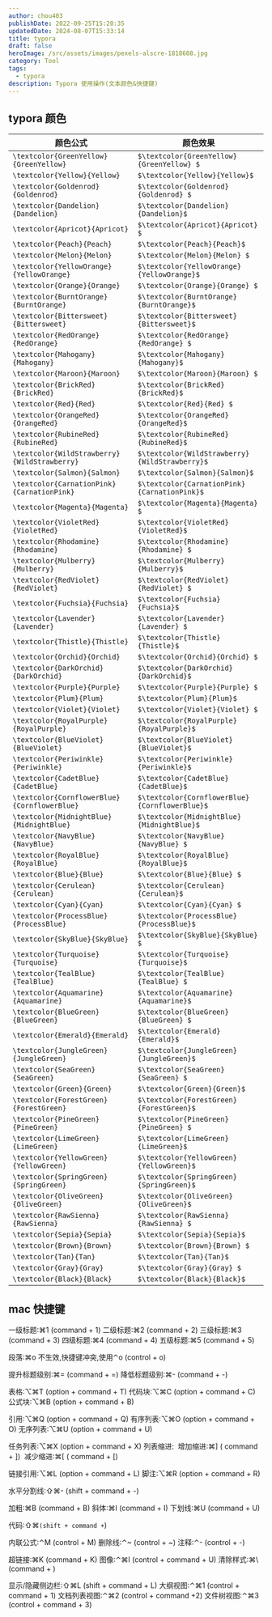 ```yaml
---
author: chou403
publishDate: 2022-09-25T15:20:35
updatedDate: 2024-08-07T15:33:14
title: typora
draft: false
heroImage: /src/assets/images/pexels-alscre-1818608.jpg
category: Tool
tags:
  - typora
description: Typora 使用操作(文本颜色&快捷键)
---
```


## typora 颜色

| 颜色公式                                     | 颜色效果                                       |
| -------------------------------------------- | ---------------------------------------------- |
| `\textcolor{GreenYellow}{GreenYellow}`       | `$\textcolor{GreenYellow}{GreenYellow} $`      |
| `\textcolor{Yellow}{Yellow}`                 | `$\textcolor{Yellow}{Yellow}$`                 |
| `\textcolor{Goldenrod}{Goldenrod}`           | `$\textcolor{Goldenrod}{Goldenrod} $`          |
| `\textcolor{Dandelion}{Dandelion}`           | `$\textcolor{Dandelion}{Dandelion}$`           |
| `\textcolor{Apricot}{Apricot}`               | `$\textcolor{Apricot}{Apricot} $`              |
| `\textcolor{Peach}{Peach}`                   | `$\textcolor{Peach}{Peach}$`                   |
| `\textcolor{Melon}{Melon}`                   | `$\textcolor{Melon}{Melon} $`                  |
| `\textcolor{YellowOrange}{YellowOrange}`     | `$\textcolor{YellowOrange}{YellowOrange}$`     |
| `\textcolor{Orange}{Orange}`                 | `$\textcolor{Orange}{Orange} $`                |
| `\textcolor{BurntOrange}{BurntOrange}`       | `$\textcolor{BurntOrange}{BurntOrange}$`       |
| `\textcolor{Bittersweet}{Bittersweet}`       | `$\textcolor{Bittersweet}{Bittersweet}$`       |
| `\textcolor{RedOrange}{RedOrange}`           | `$\textcolor{RedOrange}{RedOrange} $`          |
| `\textcolor{Mahogany}{Mahogany}`             | `$\textcolor{Mahogany}{Mahogany}$`             |
| `\textcolor{Maroon}{Maroon}`                 | `$\textcolor{Maroon}{Maroon} $`                |
| `\textcolor{BrickRed}{BrickRed}`             | `$\textcolor{BrickRed}{BrickRed}$`             |
| `\textcolor{Red}{Red}`                       | `$\textcolor{Red}{Red} $`                      |
| `\textcolor{OrangeRed}{OrangeRed}`           | `$\textcolor{OrangeRed}{OrangeRed}$`           |
| `\textcolor{RubineRed}{RubineRed}`           | `$\textcolor{RubineRed}{RubineRed}$`           |
| `\textcolor{WildStrawberry}{WildStrawberry}` | `$\textcolor{WildStrawberry}{WildStrawberry}$` |
| `\textcolor{Salmon}{Salmon}`                 | `$\textcolor{Salmon}{Salmon}$`                 |
| `\textcolor{CarnationPink}{CarnationPink}`   | `$\textcolor{CarnationPink}{CarnationPink}$`   |
| `\textcolor{Magenta}{Magenta}`               | `$\textcolor{Magenta}{Magenta} $`              |
| `\textcolor{VioletRed}{VioletRed}`           | `$\textcolor{VioletRed}{VioletRed}$`           |
| `\textcolor{Rhodamine}{Rhodamine}`           | `$\textcolor{Rhodamine}{Rhodamine} $`          |
| `\textcolor{Mulberry}{Mulberry}`             | `$\textcolor{Mulberry}{Mulberry}$`             |
| `\textcolor{RedViolet}{RedViolet}`           | `$\textcolor{RedViolet}{RedViolet} $`          |
| `\textcolor{Fuchsia}{Fuchsia}`               | `$\textcolor{Fuchsia}{Fuchsia}$`               |
| `\textcolor{Lavender}{Lavender}`             | `$\textcolor{Lavender}{Lavender} $`            |
| `\textcolor{Thistle}{Thistle}`               | `$\textcolor{Thistle}{Thistle}$`               |
| `\textcolor{Orchid}{Orchid}`                 | `$\textcolor{Orchid}{Orchid} $`                |
| `\textcolor{DarkOrchid}{DarkOrchid}`         | `$\textcolor{DarkOrchid}{DarkOrchid}$`         |
| `\textcolor{Purple}{Purple}`                 | `$\textcolor{Purple}{Purple} $`                |
| `\textcolor{Plum}{Plum}`                     | `$\textcolor{Plum}{Plum}$`                     |
| `\textcolor{Violet}{Violet}`                 | `$\textcolor{Violet}{Violet} $`                |
| `\textcolor{RoyalPurple}{RoyalPurple}`       | `$\textcolor{RoyalPurple}{RoyalPurple}$`       |
| `\textcolor{BlueViolet}{BlueViolet}`         | `$\textcolor{BlueViolet}{BlueViolet}$`         |
| `\textcolor{Periwinkle}{Periwinkle}`         | `$\textcolor{Periwinkle}{Periwinkle}$`         |
| `\textcolor{CadetBlue}{CadetBlue}`           | `$\textcolor{CadetBlue}{CadetBlue}$`           |
| `\textcolor{CornflowerBlue}{CornflowerBlue}` | `$\textcolor{CornflowerBlue}{CornflowerBlue}$` |
| `\textcolor{MidnightBlue}{MidnightBlue}`     | `$\textcolor{MidnightBlue}{MidnightBlue}$`     |
| `\textcolor{NavyBlue}{NavyBlue}`             | `$\textcolor{NavyBlue}{NavyBlue} $`            |
| `\textcolor{RoyalBlue}{RoyalBlue}`           | `$\textcolor{RoyalBlue}{RoyalBlue}$`           |
| `\textcolor{Blue}{Blue}`                     | `$\textcolor{Blue}{Blue} $`                    |
| `\textcolor{Cerulean}{Cerulean}`             | `$\textcolor{Cerulean}{Cerulean}$`             |
| `\textcolor{Cyan}{Cyan}`                     | `$\textcolor{Cyan}{Cyan} $`                    |
| `\textcolor{ProcessBlue}{ProcessBlue}`       | `$\textcolor{ProcessBlue}{ProcessBlue}$`       |
| `\textcolor{SkyBlue}{SkyBlue}`               | `$\textcolor{SkyBlue}{SkyBlue} $`              |
| `\textcolor{Turquoise}{Turquoise}`           | `$\textcolor{Turquoise}{Turquoise}$`           |
| `\textcolor{TealBlue}{TealBlue}`             | `$\textcolor{TealBlue}{TealBlue} $`            |
| `\textcolor{Aquamarine}{Aquamarine}`         | `$\textcolor{Aquamarine}{Aquamarine}$`         |
| `\textcolor{BlueGreen}{BlueGreen}`           | `$\textcolor{BlueGreen}{BlueGreen} $`          |
| `\textcolor{Emerald}{Emerald}`               | `$\textcolor{Emerald}{Emerald}$`               |
| `\textcolor{JungleGreen}{JungleGreen}`       | `$\textcolor{JungleGreen}{JungleGreen}$`       |
| `\textcolor{SeaGreen}{SeaGreen}`             | `$\textcolor{SeaGreen}{SeaGreen} $`            |
| `\textcolor{Green}{Green}`                   | `$\textcolor{Green}{Green}$`                   |
| `\textcolor{ForestGreen}{ForestGreen}`       | `$\textcolor{ForestGreen}{ForestGreen}$`       |
| `\textcolor{PineGreen}{PineGreen}`           | `$\textcolor{PineGreen}{PineGreen} $`          |
| `\textcolor{LimeGreen}{LimeGreen}`           | `$\textcolor{LimeGreen}{LimeGreen}$`           |
| `\textcolor{YellowGreen}{YellowGreen}`       | `$\textcolor{YellowGreen}{YellowGreen}$`       |
| `\textcolor{SpringGreen}{SpringGreen}`       | `$\textcolor{SpringGreen}{SpringGreen}$`       |
| `\textcolor{OliveGreen}{OliveGreen}`         | `$\textcolor{OliveGreen}{OliveGreen}$`         |
| `\textcolor{RawSienna}{RawSienna}`           | `$\textcolor{RawSienna}{RawSienna} $`          |
| `\textcolor{Sepia}{Sepia}`                   | `$\textcolor{Sepia}{Sepia}$`                   |
| `\textcolor{Brown}{Brown}`                   | `$\textcolor{Brown}{Brown} $`                  |
| `\textcolor{Tan}{Tan}`                       | `$\textcolor{Tan}{Tan}$`                       |
| `\textcolor{Gray}{Gray}`                     | `$\textcolor{Gray}{Gray} $`                    |
| `\textcolor{Black}{Black}`                   | `$\textcolor{Black}{Black}$`                   |

## mac 快捷键

一级标题:⌘1 (command + 1)
二级标题:⌘2 (command + 2)
三级标题:⌘3 (command + 3)
四级标题:⌘4 (command + 4)
五级标题:⌘5 (command + 5)

段落:⌘o 不生效,快捷键冲突,使用⌃o (control + o)

提升标题级别:⌘= (command + =)
降低标题级别:⌘- (command + -)

表格:⌥⌘T (option + command + T)
代码块:⌥⌘C (option + command + C)
公式块:⌥⌘B (option + command + B)

引用:⌥⌘Q (option + command + Q)
有序列表:⌥⌘O (option + command + O)
无序列表:⌥⌘U (option + command + U)

任务列表:⌥⌘X (option + command + X)
列表缩进:
​ 增加缩进:⌘] ( command + ])
​ 减少缩进:⌘[ ( command + [)

链接引用:⌥⌘L (option + command + L)
脚注:⌥⌘R (option + command + R)

水平分割线:⇧⌘- (shift + command + -)

加粗:⌘B (command + B)
斜体:⌘I (command + I)
下划线:⌘U (command + U)

代码:⇧⌘`(shift + command +`)

内联公式:⌃M (control + M)
删除线:⌃~ (control + ~)
注释:⌃- (control + -)

超链接:⌘K (command + K)
图像:⌃⌘I (control + command + U)
清除样式:⌘\ (command + )

显示/隐藏侧边栏:⇧⌘L (shift + command + L)
大纲视图:⌃⌘1 (control + command + 1)
文档列表视图:⌃⌘2 (control + command +2)
文件树视图:⌃⌘3 (control + command + 3)
